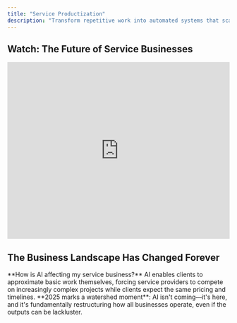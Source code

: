 ```yaml
---
title: "Service Productization"
description: "Transform repetitive work into automated systems that scale your expertise"
---
```


<script type="application/ld+json">
  {`{
  "@context": "https://schema.org",
  "@type": "Service",
  "name": "Service Productization",
  "description": "Transform repetitive service work into scalable automated products",
  "url": "https://withseismic.com/services/why-productize",
  "provider": {
    "@type": "Organization",
    "name": "WithSeismic"
  },
  "serviceType": "Business Transformation",
  "areaServed": "Worldwide",
  "hasOfferCatalog": {
    "@type": "OfferCatalog",
    "name": "Productization Services",
    "itemListElement": [
      {
        "@type": "Service",
        "name": "Service Automation",
        "description": "Convert manual service delivery into automated systems"
      },
      {
        "@type": "Service",
        "name": "Product Development",
        "description": "Build SaaS products from service expertise"
      },
      {
        "@type": "Service",
        "name": "Internal Tool Development",
        "description": "Create tools that codify your unique methodology"
      },
      {
        "@type": "Service",
        "name": "Lead Generation Systems",
        "description": "Build automated lead magnets that demonstrate expertise"
      }
    ]
  }
}`}
</script>

## Watch: The Future of Service Businesses

<iframe
  width="100%"
  height="400"
  src="https://www.youtube.com/embed/vgqRO_rPsm8"
  title="Could you automate an entire PPC agency with Javascript? Here's how I'd do it."
  frameborder="0"
  allow="accelerometer; autoplay; clipboard-write; encrypted-media; gyroscope; picture-in-picture"
  allowfullscreen
></iframe>

## The Business Landscape Has Changed Forever

<Info>
  **How is AI affecting my service business?** AI enables clients to approximate
  basic work themselves, forcing service providers to compete on increasingly
  complex projects while clients expect the same pricing and timelines.
</Info>

<Info>
  **2025 marks a watershed moment**: AI isn't coming—it's here, and it's
  fundamentally restructuring how all businesses operate, even if the outputs
  can be lackluster.
</Info>

<script
  dangerouslySetInnerHTML={{
    __html: `
if (window.WithSeismicTracker) {
  window.WithSeismicTracker.captureInterest('ai-transformation');
} 
`,
  }}
/>
<CardGroup cols={2}>
  <Card title="The Existential Question" icon="brain">
    Every business—whether B2B service, marketplace, or consumer brand—now faces
    the same question: **Do we compete on manual labor or intelligent systems?**
  </Card>
  <Card title="The Economic Reality" icon="chart-line">
    The traditional model—scaling linearly with headcount—is becoming
    **economically untenable**. Stakeholders are questioning costs, having seen
    what AI can accomplish.
  </Card>
</CardGroup>
### What's Actually Happening
<Tabs>
  <Tab title="Customer Perspective">
    <Icon icon="user" />
    Customers with ChatGPT can now do in minutes what teams used to do in days. They're
    questioning why they should pay premium prices for work an LLM can approximate
    for pennies. **And they're not wrong to ask.**
  </Tab>

  <Tab title="Professional Perspective">
    <Icon icon="code" />
    As a software engineer who built a reputation on deep technical expertise, I've
    felt this shift personally. The IP and knowledge that used to be my biggest barrier
    to competition is now under fire—not because it's devalued, but because the baseline
    has shifted dramatically. Anyone with ChatGPT can now build basic features and
    deliver simple solutions. The CRUD apps, landing pages, and standard integrations
    that used to command premium rates? They're commoditized. This forces me to compete
    only on increasingly complex work—distributed systems, real-time architectures,
    sophisticated automations—which means higher costs, longer timelines, and fewer
    qualified prospects. The irony? Clients expect the same turnaround times and
    budgets they got for simple work, because "AI makes everything faster, right?"
    Meanwhile, I'm spending more time educating them on why their "ChatGPT said this
    would be easy" project actually requires deep expertise. It's exhausting defending
    value that used to be self-evident.
  </Tab>

  <Tab title="Market Reality">
    <Icon icon="globe" />
    The belief that "AI can do what you do for a fraction of the price" isn't entirely
    wrong—**for the commodity work**. The differentiation now comes from intelligent
    systems, not just manual processes.
  </Tab>
</Tabs>
**The businesses that will thrive** won't be the ones that compete with AI.
They'll be the ones that **build intelligent systems** around their operations,
turning their processes into scalable automation that delivers consistent value
at marginal cost. ## The Reality Check
<Info>
  **What percentage of my team's time could AI handle?** Typically 70-80% of
  service work involves information gathering, processing, and formatting -
  tasks that LLMs can now handle better than humans in many cases.
</Info>
<script
  dangerouslySetInnerHTML={{
    __html: `
if (window.WithSeismicTracker) {
  window.WithSeismicTracker.captureInterest('agency-reality');
}
`,
  }}
/>
Let's be honest about how teams spend their time:
<CardGroup cols={2}>
  <Card title="Information Gathering" icon="magnifying-glass">
    **30% of time** - Collecting data from multiple sources, compiling research,
    building context
  </Card>
  <Card title="Processing & Analysis" icon="chart-line">
    **25% of time** - Turning raw information into insights, identifying
    patterns, drawing conclusions
  </Card>
  <Card title="Production & Formatting" icon="file-lines">
    **20% of time** - Creating deliverables, formatting reports, building
    presentations
  </Card>
  <Card title="Communication Overhead" icon="comments">
    **15% of time** - Status updates, meeting notes, email drafts, project
    management
  </Card>
</CardGroup>
<Note>
  If you'll believe the marketing hype, LLMs can now handle 70-80% of the rest,
  often better than humans. Whether or not true, the market is choosing to
  believe it.
</Note>
This distribution hasn't changed in 20 years. What has changed is that LLMs can
now handle most of this work—and often do it better than humans. They don't get
tired. They don't miss patterns. They don't forget to check something. The
businesses still operating like it's 2019 are about to learn a harsh lesson: The
market won't pay premium prices for commodity work that AI can do. But the
companies building intelligent systems around their operations? They're about to
experience unprecedented growth. ## Why I'm Building Tools Productization isn't
about building software products. It's about recognizing that your true value
isn't in the hours you bill—it's in the intelligence, methodologies, and
frameworks you've developed. And in 2025, those assets need to be encoded into
systems, not trapped in people's heads.
<script
  dangerouslySetInnerHTML={{
    __html: `
if (window.WithSeismicTracker) {
  window.WithSeismicTracker.captureInterest('productization');
}
`,
  }}
/>
<snippet file="company-calculator.mdx" />I learned this the hard way. My
expertise spans the intersection of product, marketing, and engineering—I know
how to build automated revenue systems using code. But explaining this value to
clients who think "AI can do it cheaper" became exhausting. So I started
building tools instead. The calculators, widgets, and embeds you see throughout
this documentation? They're proof points. They demonstrate expertise in ways
that can't be replicated by someone with ChatGPT. Consider what's happening
right now:
<Steps>
  <Step title="Your competition isn't other businesses">
    It's every competitor with access to Claude, ChatGPT, or Gemini. They're
    already using AI to automate work that used to require teams. The question
    isn't whether they'll replace more manual work with AI—it's how fast it will
    happen.
  </Step>
  <Step title="Your methodologies are your moat">
    That proprietary framework you've refined over years? The unique approach to
    solving client problems? Those are valuable. But if they only exist in
    Google Docs and your collective knowledge, they're not defensible. Anyone
    can copy a process. No one can copy a system.
  </Step>
  <Step title="Your market wants outcomes, not effort">
    Linear scaling is dying because the market has realized they were never
    buying effort—they were buying results. Automated systems deliver
    predictable outcomes at predictable costs. That's what the market actually
    wants.
  </Step>
  <Step title="Differentiation requires demonstration">
    You can't just claim expertise anymore—you need to show it through tools
    that deliver immediate value. When prospects can use your calculator or
    assessment tool, they experience your expertise before they buy.
  </Step>
</Steps>
## How LLMs Enable True Automation
<Info>
  **What makes LLM automation different from previous attempts?** Unlike
  traditional automation, LLMs understand context, process unstructured data,
  generate original output, and learn from interactions - enabling real thinking
  work to be automated.
</Info>
Previous attempts at business automation failed because they could only handle
the simple stuff. Templates, workflows, basic processing. The actual work—the
thinking, analysis, and decision-making—still required humans. LLMs changed the
game entirely. They can:
<script
  dangerouslySetInnerHTML={{
    __html: `
if (window.WithSeismicTracker) {
  window.WithSeismicTracker.captureInterest('llm-capabilities');
}
`,
  }}
/>
<Tabs>
  <Tab title="Understand Context">
    Unlike traditional automation, LLMs understand nuance. They can adapt to
    different client contexts, industry specifics, and unique requirements
    without being explicitly programmed for each scenario.
  </Tab>

  <Tab title="Process Unstructured Data">
    Businesses deal with messy, unstructured information constantly. LLMs can
    parse communications, analyze documents, extract insights from data, and
    synthesize findings from disparate sources—work that was impossible to
    automate before.
  </Tab>

  <Tab title="Generate Original Output">
    Not just filling in templates, but creating genuinely useful first drafts,
    analyses, and recommendations. The output still needs human refinement, but
    the heavy lifting is automated.
  </Tab>

  <Tab title="Learn and Improve">
    Every interaction makes the system smarter. Your prompts get refined. Your
    processes get optimized. The system learns your company's specific approach
    and gets better at replicating it.
  </Tab>
</Tabs>
This isn't theoretical. Companies are already using LLM-powered systems to: - Process
800+ information sources simultaneously (see our Fingers on the Pulse case study)
- Generate comprehensive competitive analyses in 15 minutes instead of 2 days - Create
first drafts of strategy documents that capture 80% of the final output - Automate
quality checks that catch more errors than manual review ## The Three Stages of Business
Evolution
<Info>
  **Where should my business start with AI automation?** Stage 1 (Internal
  Augmentation) - make your existing team 5-10x more productive before changing
  your business model. This alone can double margins.
</Info>
<Tabs>
  <Tab title="Stage 1: Internal Augmentation">
    <Icon icon="rocket" />
    **Where most businesses should start** Build LLM-powered tools that make your
    existing team 5-10x more productive. Don't change your business model—just operate
    more efficiently.
    <Check>Automated research and information gathering</Check>
    <Check>First-draft generation for deliverables</Check>
    <Check>Intelligent quality assurance</Check>
    <Check>Smart project documentation</Check>
    <Tip>
      This stage alone can double margins while improving quality and reducing
      burnout.
    </Tip>
  </Tab>

  <Tab title="Stage 2: Service Productization">
    <Icon icon="layer-group" />
    **The multiplication effect** Package your augmented capabilities into standardized
    offerings. Same expertise, new delivery model.
    <Check>Self-service tools for smaller clients</Check>
    <Check>Automated audits and assessments</Check>
    <Check>Intelligent dashboards and insights</Check>
    <Check>Subscription-based advisory services</Check>
    <Tip>Now you're serving 10x more clients with the same team.</Tip>
  </Tab>

  <Tab title="Stage 3: Platform Creation">
    <Icon icon="globe" />
    **The endgame** Your internal tools become the platform others build on. You're
    no longer selling services—you're selling access to intelligent systems.
    <Check>White-label your tools to other companies</Check>
    <Check>License your methodologies as AI models</Check>
    <Check>Build marketplaces around your expertise</Check>
    <Check>Create ecosystems others participate in</Check>
    <Tip>
      This is where traditional businesses become tech companies with 10-20x
      valuations.
    </Tip>
  </Tab>
</Tabs>
## Real Examples from the Field
<AccordionGroup>
  <Accordion title="Content Intelligence at Scale">
    **Challenge**: An ed-tech company needed to monitor 800+ YouTube channels to
    stay current with industry trends. **Traditional approach**: Team of 5
    researchers, 60% of their time just gathering information, still missing
    critical updates. **Productized solution**: LLM system that processes
    thousands of hours of content, extracts insights, identifies trends. Same
    work, 200x faster. **Result**: Content lag reduced from months to hours.
    Research time cut by 75%. Team focused on creating education, not gathering
    information.
  </Accordion>

  <Accordion title="Market Analysis Automation">
    **Challenge**: B2B company spending days analyzing competitors and market
    trends. **Traditional approach**: Manual research across 50+ sources,
    multiple tools, extensive documentation. **Productized solution**: Automated
    system that gathers data, analyzes with LLMs, generates actionable insights.
    **Result**: Analysis delivered in hours instead of days. Teams can monitor
    markets continuously. Research becomes automated intelligence.
  </Accordion>

  <Accordion title="Customer Onboarding Acceleration">
    **Challenge**: Marketplace taking weeks to onboard new vendors with manual
    processes. **Traditional approach**: Multiple touchpoints, document reviews,
    compliance checks, training sessions. **Productized solution**: LLM-powered
    system that automates verification, generates personalized onboarding paths,
    handles FAQs. **Result**: Onboarding in days instead of weeks. Teams focus
    on high-value vendor relationships. Capacity scaled 10x without hiring.
  </Accordion>
</AccordionGroup>
## Why It's Never Been a Better Time for Agencies to Productize
<script
  dangerouslySetInnerHTML={{
    __html: `
if (window.WithSeismicTracker) {
  window.WithSeismicTracker.captureInterest('agency-opportunity');
}
`,
  }}
/>
### The Perfect Storm of Opportunity Agencies are sitting on a goldmine they
don't realize they have. While everyone's panicking about AI replacing jobs,
smart agencies see the biggest opportunity in their history:
<CardGroup cols={2}>
  <Card title="The DIY Paradox" icon="puzzle-piece">
    Clients are discovering that "just GPT it" rarely delivers professional
    results. They need expertise to guide AI, not replace it. This creates
    demand for hybrid solutions that combine AI efficiency with human expertise.
  </Card>
  <Card title="The Trust Premium" icon="shield">
    As AI-generated content floods the market, trusted expertise becomes more
    valuable, not less. Clients will pay premiums for vetted, proven systems
    over raw AI output.
  </Card>
  <Card title="The Integration Gap" icon="link">
    Most businesses can't effectively integrate AI into their workflows. They
    need packaged solutions that work out of the box—exactly what productized
    services deliver.
  </Card>
  <Card title="The Quality Arbitrage" icon="gem">
    There's a massive gap between what raw AI produces and what professionals
    deliver. Productized services capture this delta at scale.
  </Card>
</CardGroup>
### Turning "Just GPT It" Into Your Advantage The DIY AI trend isn't your
enemy—it's your best marketing tool. Here's how to leverage it:
<Tabs>
  <Tab title="The Qualification Funnel">
    <Icon icon="filter" />
    Let prospects try the DIY approach first. When they realize ChatGPT can't deliver
    professional results, they come to you pre-qualified and ready to pay for expertise.
    **Strategy**: Create free tools that demonstrate the difference between raw AI
    and your expertise. Show them what "good" looks like.
  </Tab>

  <Tab title="The Hybrid Model">
    <Icon icon="layer-group" />
    Offer tiered solutions: DIY tools for simple tasks, guided AI for intermediate
    needs, full service for complex requirements. Capture value at every level. **Example**:
    Basic prompt templates (free) → Custom AI workflows ($97/month) → Done-for-you
    implementation ($10K+)
  </Tab>

  <Tab title="The Education Play">
    <Icon icon="graduation-cap" />
    Teach clients how to use AI effectively—through your productized tools. They
    get better results, you get recurring revenue, everyone wins. **Reality**: 90%
    will realize they'd rather pay you than do it themselves, but now they understand
    the value you provide.
  </Tab>
</Tabs>
### Why Agencies Have the Upper Hand
<AccordionGroup>
  <Accordion title="You Already Have the IP">
    Every successful agency has developed frameworks, processes, and
    methodologies over years of client work. This IP is your product waiting to
    happen. Unlike startups, you don't need to guess what the market wants—you
    already know because clients have been paying for it.
  </Accordion>

  <Accordion title="You Have Distribution">
    Your existing client base is your beta testing ground and initial market.
    They already trust you. They know your expertise. Selling them a productized
    version of what they already buy is infinitely easier than finding new
    customers.
  </Accordion>

  <Accordion title="You Understand the Pain">
    You've lived the problems your tools will solve. You know exactly where
    manual processes break down, where quality drops, where clients get
    frustrated. This deep understanding is irreplaceable.
  </Accordion>

  <Accordion title="You Can Validate Fast">
    Unlike pure software companies, you can validate product ideas with every
    client engagement. Build a tool for one client, refine it with the next,
    productize it for all. Zero guesswork required.
  </Accordion>
</AccordionGroup>
### The Agency Productization Playbook
<Steps>
  <Step title="Start with Your Greatest Hits">
    Identify the work you do repeatedly across clients. The proposals you've
    written 100 times. The audits you could do in your sleep. The strategies
    that always work. These are your first products.
  </Step>

  <Step title="Build While You Bill">
    Don't stop client work to build products. Instead, systematize as you
    deliver. Create templates during projects. Build tools for specific clients,
    then genericize them. Let client work fund product development.
  </Step>

  <Step title="Create the Comparison">
    Build tools that show the difference between DIY and professional. A free
    audit tool that identifies problems. A calculator that shows potential ROI.
    Let prospects self-diagnose, then offer the cure.
  </Step>

  <Step title="Layer Your Offerings">
    - **Level 1**: Free tools that demonstrate expertise (lead generation) -
    **Level 2**: Self-service products for small budgets ($97-497/month) -
    **Level 3**: Guided implementation for growing companies ($1-5K/month) -
    **Level 4**: Full service for enterprises ($10K+/month)
  </Step>

  <Step title="Use AI to Multiply, Not Replace">
    Don't position your tools as "AI replacements" for your services. Position
    them as "AI-powered multipliers" of your expertise. Clients get your
    methodology, powered by AI, guided by your experience.
  </Step>
</Steps>
### Real Agency Transformation Examples
<CardGroup cols={2}>
  <Card title="SEO Agency → AI Content Platform" icon="magnifying-glass">
    Turned their content optimization process into an AI-powered platform. Now
    serves 100x more clients at 70% margins. Original clients pay more for the
    platform than they did for services.
  </Card>

  <Card title="Design Agency → Brand System Generator" icon="palette">
    Encoded their brand development methodology into AI tools. Delivers brand
    guidelines in hours instead of weeks. Freed team to focus on high-value
    creative work.
  </Card>

  <Card title="Marketing Agency → Campaign Automation" icon="bullhorn">
    Built AI system around their campaign framework. Clients get consistent
    quality at scale. Agency handles 5x volume with same team.
  </Card>

  <Card title="Dev Shop → Code Generation Platform" icon="code">
    Productized their development patterns into AI-assisted tools. Junior devs
    now produce senior-level code. Margins increased 300%.
  </Card>
</CardGroup>
### The "Just GPT It" Judo Move Here's the counterintuitive strategy that's
working for smart agencies:
<Info>
  **Embrace the DIY trend, don't fight it.** Show clients exactly how to use
  ChatGPT for your type of work. Be completely transparent about prompts,
  processes, and approaches.
</Info>
Why this works: 1. **It builds massive trust** - You're not hiding anything 2.
**It qualifies prospects** - They quickly realize the skill gap 3. **It
positions you as the expert** - You're teaching them, establishing authority 4.
**It creates urgency** - They see what's possible but realize they need help 5.
**It justifies your pricing** - They understand the expertise involved
<Tip>
  Create a "DIY Toolkit" with your best ChatGPT prompts, templates, and
  workflows. Give it away free. Watch as 10% successfully DIY (and become
  evangelists) while 90% realize they need your productized solution.
</Tip>
### The Agency Advantage in the AI Era Agencies have three critical advantages
that pure software companies will never have:
<Tabs>
  <Tab title="Domain Expertise">
    You understand industry nuances that no LLM can fully grasp. Your
    productized tools encode this expertise, delivering results that generic AI
    never could.
  </Tab>

  <Tab title="Relationship Capital">
    Your client relationships are irreplaceable. They trust your judgment, value
    your perspective, and rely on your guidance. Products amplify these
    relationships rather than replacing them.
  </Tab>

  <Tab title="Implementation Knowledge">
    You know how to actually get things done in organizations. Your products
    don't just generate outputs—they drive outcomes because you understand
    implementation, politics, and change management.
  </Tab>
</Tabs>
### The Time Is Now The window for agency productization is wide open, but it
won't stay that way:
<Warning>
  **Timing matters**: The agencies that productize now will own their
  categories. Wait 18 months and you'll be competing with established platforms
  that have already captured the market.
</Warning>
<CardGroup cols={3}>
  <Card title="Today" icon="sun">
    - Clients still value expertise - AI tools are good but not great - Market
    is experimenting - First-mover advantage available
  </Card>

  <Card title="12 Months" icon="clock">
    - Early movers dominate categories - AI quality improves dramatically -
    Clients expect hybrid solutions - Pure services struggle to compete
  </Card>

  <Card title="24 Months" icon="moon">
    - Market winners established - AI-native becomes standard - Service-only
    agencies extinct - Platform plays dominate
  </Card>
</CardGroup>
The agencies that act now—that turn their expertise into scalable products while
leveraging the DIY trend—will thrive. The ones that wait will wonder what happened.
## Why Service Providers Struggle with This Transition ### The Expertise Paradox
Your best people—the ones who really understand your methodologies—are too busy delivering
client work to build systems. Meanwhile, developers don't understand the nuances
of your approach well enough to encode it properly. You need builders who understand
both service delivery and AI capabilities. I face this myself at WithSeismic. The
deep expertise that lets me build automated revenue systems is the same expertise
I need to encode into tools. But every hour building tools is an hour not billing
clients. The solution? Build incrementally, starting with the smallest valuable piece.
### The Investment Dilemma Every hour spent on internal tools is an hour not spent
on immediate revenue. In the short term, automation looks like a cost center. But
this is like saying "we're too busy rowing to fix the sail." The businesses that
make this investment now will dominate the next decade. ### The Culture Challenge
Many professionals see AI as a threat to their livelihood. They're not wrong if they
keep operating the old way. But in an automated model, AI makes their work more valuable,
not less. They stop doing grunt work and start doing the high-value activities that
actually drive growth. The shift requires embracing a new reality: You're not scaling
with headcount, you're scaling with systems. You're not just operating a business,
you're building intelligent automation that multiplies your impact. ### The Technical
Gap Most companies don't have the technical capabilities to build LLM-powered systems.
They can barely maintain their existing tech stack, let alone build intelligent automation.
This is why partnerships with specialized builders (like WithSeismic) make sense—you
need expertise you don't have and can't afford to develop internally. ## The Path
Forward: Start Where You Are
<Info>
  **The 80/20 rule of productization**: 80% of the value comes from automating
  20% of your processes. You don't need to automate everything—just the stuff
  that actually wastes time.
</Info>
<snippet file="email-capture.mdx" />
You don't need to transform overnight. Start with one painful, repetitive
process that everyone hates. Build a tool that automates it. Use it internally.
Refine it based on real usage. Then expand. ### The 8-Week Roadmap
<Steps>
  <Step title="Week 1-2: Discovery">
    Identify and map the most painful repetitive process. Interview your team.
    Document the current workflow. Calculate time spent.
  </Step>
  <Step title="Week 3-4: Build MVP">
    Build a basic automation that handles 80% of cases. Don't aim for
    perfection. Focus on the happy path.
  </Step>
  <Step title="Week 5-6: Add Intelligence">
    Refine based on actual usage. Add LLM capabilities. Handle edge cases.
    Improve the UI.
  </Step>
  <Step title="Week 7-8: Deploy Internally">
    Package for internal deployment. Train your team. Document the process.
    Gather feedback.
  </Step>
  <Step title="Month 3-4: Scale">
    Consider external productization once internally proven. Add payment
    processing. Build marketing site.
  </Step>
</Steps>
<Check>
  This incremental approach de-risks the investment and shows immediate ROI.
</Check>
## The Competitive Reality
<Warning>
  **Time is running out**: The window to transform your business is closing.
  Every month you wait, AI-native competitors gain ground.
</Warning>
Let's be crystal clear about what's happening:
<CardGroup cols={2}>
  <Card title="Everyone Using AI" icon="robot" color="#ea5a0c">
    Competitors, customers, and partners are experimenting with ChatGPT, Claude,
    and Gemini. They're discovering what used to require teams can be automated.
    This will accelerate.
  </Card>
  <Card title="AI-Native Competition" icon="bolt" color="#dc2626">
    Starting with 10x productivity advantages because they built on AI from day
    one. They undercut your prices while maintaining higher margins.
  </Card>
  <Card title="Death of Linear Scaling" icon="clock" color="#0285c7">
    Markets reject cost structures that scale with headcount when AI can do in
    minutes what teams take hours for. Competitive pricing requires automation.
  </Card>
  <Card title="Talent Expectations" icon="users" color="#8b5cf6">
    The best people won't join companies doing repetitive work. They want
    strategic, creative work. Can't offer that? Can't attract talent.
  </Card>
</CardGroup>
## The Questions That Matter
<Accordion title="What happens when competitors can get 70% quality from AI?">
  This is already happening across industries. Companies are using ChatGPT for
  operations, Claude for analysis, and Gemini for research. If you're not
  offering something AI alone can't replicate, you're already losing ground—you
  just might not know it yet.
</Accordion>
<Accordion title="How much time does your team spend on patterned work?">
  If it's more than 50%, you're sitting on massive efficiency gains. Every
  repetitive task is an opportunity for automation. Every template is a
  potential product. Every framework could be a tool.
</Accordion>
<Accordion title="What if each person could handle 5x more volume?">
  This is what LLM augmentation enables. Imagine your current team handling 5x
  the work with better quality and less stress. That's not theoretical—it's
  happening at AI-augmented companies right now.
</Accordion>
<Accordion title="What if you had 70% margins instead of 30%?">
  Automated businesses achieve this because their marginal cost approaches zero.
  Once the system is built, serving 10 customers costs the same as serving 1000.
  That's the power of automation.
</Accordion>
<Accordion title="What could you build without drowning in repetitive work?">
  This is the real opportunity—not just efficiency, but innovation. When your
  team isn't buried in grunt work, they can focus on creating new value,
  exploring new markets, and building the future of your business.
</Accordion>
## The Choice Is Yours The professional services landscape has bifurcated. There
are two paths:
<CardGroup cols={2}>
  <Card title="Path 1: The Slow Decline" icon="trend-down" color="#dc2626">
    - Keep operating like it's 2019 - Bill hours for work AI can do - Watch
    clients leave for AI tools - Compete on price in a race to the bottom - Hope
    things somehow work out
  </Card>
  <Card title="Path 2: The Transformation" icon="trend-up" color="#16a34a">
    - Build intelligent systems around expertise - Turn methodologies into
    scalable products - Create a portfolio approach - Let AI handle the grunt
    work - Compete on unique value, not time
  </Card>
</CardGroup>
The professionals choosing Path 2 aren't just surviving—they're experiencing unprecedented
growth. They're serving more clients, delivering better results, and building valuable
IP assets. Most importantly, they're energized instead of burned out. For me, this
means offering both: High-ticket consulting for complex automated revenue systems
that require deep expertise, and a growing suite of tools that demonstrate that expertise
while serving clients who can't afford the full engagement. The tools become both
lead generation and revenue diversification. The technology exists. The playbook
is proven. The only question is whether you'll act before it's too late.
<Card
  title="Start Building Your Future"
  icon="rocket"
  href="/contact"
>
  Ready to transform your operations? We'll analyze your most repetitive
  workflow and show you exactly how to automate it with LLMs.
</Card>

## Frequently Asked Questions

<AccordionGroup>
  <Accordion title="How do I know if my service business is ready for productization?">
    If 70-80% of your team's time is spent on information gathering, processing, and formatting - tasks that follow predictable patterns - you're ready for productization. When clients start asking "can AI do this?" it's time to act.
  </Accordion>

  <Accordion title="What's the difference between Stage 1, 2, and 3 of business evolution?">
    Stage 1 (Internal Augmentation): Make your team 5-10x more productive. Stage 2 (Service Productization): Package capabilities into standardized offerings. Stage 3 (Platform Creation): Your tools become the platform others build on.
  </Accordion>

  <Accordion title="How long does it take to transform from service to productized business?">
    Our 8-week roadmap: Weeks 1-2 Discovery, Weeks 3-4 Build MVP, Weeks 5-6 Add Intelligence, Weeks 7-8 Deploy Internally. Most businesses see immediate ROI, with full transformation in 3-6 months.
  </Accordion>

  <Accordion title="What's the ROI of productization vs. staying service-only?">
    Productized businesses achieve 70% margins vs. 30% for service-only. They serve 10x more clients with the same team and scale without proportional hiring. Early movers capture their categories.
  </Accordion>

  <Accordion title="How do I compete with clients who think 'ChatGPT can do it cheaper'?">
    Embrace it! Create free tools that demonstrate the difference between raw AI and your expertise. Show clients what 'good' looks like. 90% will realize they'd rather pay you than DIY, but now they understand your value.
  </Accordion>

  <Accordion title="What are the biggest risks of waiting to productize?">
    The window is closing fast. Early movers will own their categories. Wait 18 months and you'll compete with established platforms. Cost of automation doubles every month you wait - what costs $15K today will cost $150K+ as a complete rebuild.
  </Accordion>

  <Accordion title="Can you help us productize if we don't have technical expertise?">
    That's exactly why you need us. Most service providers struggle with this transition because their best people are too busy delivering client work. We handle the technical complexity while you focus on your business.
  </Accordion>

  <Accordion title="How do we maintain quality when automating complex processes?">
    LLMs handle the complexity that breaks traditional automation. They understand context, adapt to variations, and process unstructured data. We build intelligent systems that maintain quality while scaling dramatically.
  </Accordion>

  <Accordion title="What happens to our team when processes become automated?">
    Your team stops doing grunt work and starts doing strategic work. Automation makes their expertise more valuable, not less. They focus on creative problem-solving, innovation, and high-value client relationships.
  </Accordion>

  <Accordion title="How do we price productized offerings vs. traditional services?">
    Productized offerings can command premium pricing because they deliver consistent results at predictable costs. Clients pay for outcomes, not effort. Many charge more for the automated version than they did for manual services.
  </Accordion>
</AccordionGroup>
